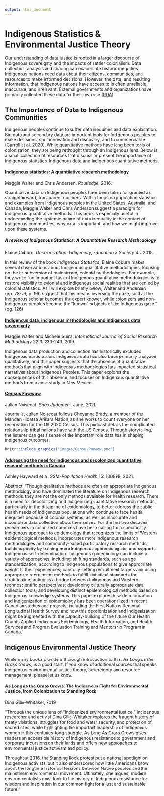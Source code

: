 ```yaml
---
output: html_document
---
```


# Indigenous Statistics & Environmental Justice Theory
Our understanding of data justice is rooted in a larger discourse of Indigenous sovereignty and the impacts of settler colonialism. Data collection, analysis and sharing can exacerbate historic inequities. Indigenous nations need data about their citizens, communities, and resources to make informed decisions. However, the data, and resulting information, that Indigenous nations have access to is often unreliable, inaccurate, and irrelevant. External governments and organizations have primarily collected these data for their own use ([RDA](https://www.rd-alliance.org/group/international-indigenous-data-sovereignty-ig/case-statement/international-indigenous-data)). 

## The Importance of Data to Indigenous Communities
Indigenous peoples continue to suffer data inequities and data exploitation. Big data and secondary data are important tools for Indigenous peoples to make decisions, spur innovation and discovery, and to commercialize ([Carroll et al. 2020](https://repository.oceanbestpractices.org/bitstream/handle/11329/1507/1158-8528-2-PB.pdf?sequence=1&isAllowed=y)). While quantitative methods have long been tools of colonization, they are being rethought through an Indigenous lens. Below is a small collection of resources that discuss or present the importance of Indigenous statistics, Indigenous data and Indigenous quantitative methods.

#### [Indigenous statistics: A quantitative research methodology](https://www.taylorfrancis.com/books/mono/10.4324/9781315426570/indigenous-statistics-maggie-walter-chris-andersen){-} 
Maggie Walter and Chris Andersen. *Routledge*, 2016. 

Quantitative data on Indigenous peoples have been taken for granted as straightforward, transparent numbers. With a focus on population statistics and examples from Indigenous peoples in the United States, Australia, and Canada, Maggie Walter and Chris Anderson suggest a paradigm for Indigenous quantitative methods. This book is especially useful in understanding the systemic nature of data inequality in the context of Indigenous communities, why data is important, and how we might improve upon these systems.

##### A review of Indigenous Statistics: A Quantitative Research Methodology {-} 
Elaine Coburn. *Decolonization: Indigeneity, Education & Society* 4.2 2015. 

In this review of the book *Indigenous Statistics*, Elaine Coburn makes several observations about Indigenous quantitative methodologies, focusing on the its subversion of mainstream, colonial methodologies. For example, they write: "an important task of Indigenous quantitative methodologies is to restore visibility to colonial and Indigenous social realities that are denied by colonial statistics. As I will explore briefly below, Walter and Andersen (pp. 78-79; p. 96) suggest that this means reversing the gaze, so that the Indigenous scholar becomes the expert knower, while colonizers and non-Indigenous peoples become the “known” subjects of the Indigenous gaze." (pg. 126)


#### [Indigenous data, indigenous methodologies and indigenous data sovereignty](https://www.tandfonline.com/doi/full/10.1080/13645579.2018.1531228) {-}
Maggie Walter and Michele Suina. *International Journal of Social Research Methodology* 22.3: 233-243. 2019.

Indigenous data production and collection has historically excluded Indigenous participation. Indigenous data has also been primarily analyzed qualitatively, and this paper suggests that the absence of quantitative methods that align with Indigenous methodologies has impacted statistical narratives about Indigenous Peoples. This paper explores the consequences of this absence, and focuses on Indigenous quantitative methods from a case study in New Mexico. 


#### [Census Powwow](https://open.spotify.com/episode/28040mhUkpvUtas8bd6rmE?si=e0j9BvQ5R9m3e0AGbZajSw) {-}
Julian Noisecat. *Snap Judgment*. June, 2021. 

Journalist Julian Noisecat follows Cheyanne Brady, a member of the Mandan Hidatsa Arikara Nation, as she works to count everyone on her reservation for the US 2020 Census. This podcast details the complicated relationship tribal nations have with the US Census. Through storytelling, the listener can get a sense of the important role data has in shaping indigenous outcomes.

```r
knitr::include_graphics("images/CensusPowwow.png")

```


#### [Addressing the need for indigenous and decolonized quantitative research methods in Canada](https://www.sciencedirect.com/science/article/pii/S2352827321001749) {-}
Ashley Hayward et al. *SSM-Population Health* 15: 100899. 2021. 

Abstract: "Though qualitative methods are often an appropriate Indigenous methodology and have dominated the literature on Indigenous research methods, they are not the only methods available for health research. There is a need for decolonizing and Indigenizing quantitative research methods, particularly in the discipline of epidemiology, to better address the public health needs of Indigenous populations who continue to face health inequities because of colonial systems, as well as inaccurate and incomplete data collection about themselves. For the last two decades, researchers in colonized countries have been calling for a specifically Indigenous approach to epidemiology that recognizes the limits of Western epidemiological methods, incorporates more Indigenous research methodologies and community-based participatory research methods, builds capacity by training more Indigenous epidemiologists, and supports Indigenous self-determination. Indigenous epidemiology can include a variety of approaches, including: shifting standards, such as age standardization, according to Indigenous populations to give appropriate weight to their experiences; carefully setting recruitment targets and using appropriate recruitment methods to fulfill statistical standards for stratification; acting as a bridge between Indigenous and Western technoscientific perspectives; developing culturally appropriate data collection tools; and developing distinct epidemiological methods based on Indigenous knowledge systems. This paper explores how decolonization and Indigenization of epidemiology has been operationalized in recent Canadian studies and projects, including the First Nations Regional Longitudinal Health Survey and how this decolonization and Indigenization might be augmented with the capacity-building of the future Our Health Counts Applied Indigenous Epidemiology, Health Information, and Health Services and Program Evaluation Training and Mentorship Program in Canada."

## Indigenous Environmental Justice Theory
While many books provide a thorough introduction to this, *As Long as the Grass Grows*, is a good start. If you know of additional sources that speaks Indigenous environmental justice theory, sovereignty and resource management, please let us know.

#### [As Long as the Grass Grows](http://www.beacon.org/As-Long-as-Grass-Grows-P1445.aspx): The Indigenous Fight for Environmental Justice, from Colonization to Standing Rock {-}
Dina Gilio-Whitaker, 2019

"Through the unique lens of “Indigenized environmental justice,” Indigenous researcher and activist Dina Gilio-Whitaker explores the fraught history of treaty violations, struggles for food and water security, and protection of sacred sites, while highlighting the important leadership of Indigenous women in this centuries-long struggle. As Long As Grass Grows gives readers an accessible history of Indigenous resistance to government and corporate incursions on their lands and offers new approaches to environmental justice activism and policy.

Throughout 2016, the Standing Rock protest put a national spotlight on Indigenous activists, but it also underscored how little Americans know about the longtime historical tensions between Native peoples and the mainstream environmental movement. Ultimately, she argues, modern environmentalists must look to the history of Indigenous resistance for wisdom and inspiration in our common fight for a just and sustainable future."
